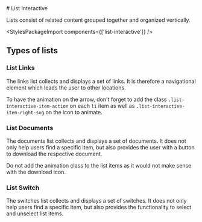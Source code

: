 
<Meta of={ListGroup} />

<div className="docs-title">
  # List Interactive

<link-design of={JSON.stringify(ListGroup)}></link-design>

</div>

<PackageTag meta={meta}/>

<div className="lead">
  Lists consist of related content grouped together and organized vertically.
</div>

<Canvas sourceState="shown" of={ListGroup.Default} />
<div className="hide-col-default">
  <Controls of={ListGroup.Default} />
</div>

<StylesPackageImport components={['list-interactive']} />

## Types of lists

### List Links

The links list collects and displays a set of links. It is therefore a navigational element which leads the user to other locations.

To have the animation on the arrow, don't forget to add the class `.list-interactive-item-action` on each `li` item as well as `.list-interactive-item-right-svg` on the icon to animate.

<Canvas of={ListGroup.ListLinks} />

### List Documents

The documents list collects and displays a set of documents. It does not only help users find a specific item, but also provides the user with a button to download the respective document.

Do not add the animation class to the list items as it would not make sense with the download icon.

<Canvas of={ListGroup.ListDocuments} />

### List Switch

The switches list collects and displays a set of switches. It does not only help users find a specific item, but also provides the functionality to select and unselect list items.

<Canvas of={ListGroup.ListSwitch} />
